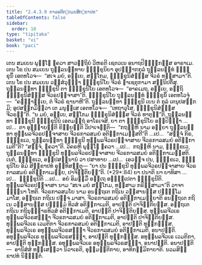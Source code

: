 ```yaml
---
title: "2.4.3.9 ກາລອຕິກ຺ກມນສິກ຺ຂາປທ"
tableOfContents: false
sidebar:
  order: 10
type: "tipitaka"
basket: "vi"
book: "paci"
---
```



<DynamicBreadcrumb />

<Division number="920" book="paci">

<Paragraph number="2861" book="paci">
ເຕນ ສມເຍນ ພຸທ຺ໂຘ ຠຄວາ ສາວຕ຺ຖິຍໍ ວິຫຣຕິ ເຊຕວເນ ອນາຖປິຓ຺ຑິກສ຺ສ ອາຣາເມ. ເຕນ ໂຂ ປນ ສມເຍນ ຖຸລ຺ລນນ຺ທາຍ ຠິກ຺ຂຸນິຍາ ອຸປຏ຺ຐາກກຸລໍ ຖຸລ຺ລນນ຺ທໍ ຠິກ຺ຂຸນິໍ ເອຕທໂວຈ—  “ສເຈ ມຍໍ, ອຍ຺ເຍ, ສກ຺ໂກມ, ຠິກ຺ຂຸນິສໍຆສ຺ສ ຈີວຣໍ ທສ຺ສາມາ”ຕິ. ເຕນ ໂຂ ປນ ສມເຍນ ວສ຺ສໍວຸຏ຺ຐາ ຠິກ຺ຂຸນິໂຍ ຈີວຣໍ ຠາເຊຕຸກາມາ ສນ຺ນິປຕິໍສຸ. ຖຸລ຺ລນນ຺ທາ ຠິກ຺ຂຸນີ ຕາ ຠິກ຺ຂຸນິໂຍ ເອຕທໂວຈ—  “ອາຄເມຖ, ອຍ຺ເຍ, ອຕ຺ຖິ ຠິກ຺ຂຸນິສໍຆສ຺ສ ຈີວຣປຈ຺ຈາສາ”ຕິ. ຠິກ຺ຂຸນິໂຍ ຖຸລ຺ລນນ຺ທໍ ຠິກ຺ຂຸນິໍ ເອຕທໂວຈຸໍ—  “ຄຈ຺ຉາຍ຺ເຍ, ຕໍ ຈີວຣໍ ຊານາຫີ”ຕິ. ຖຸລ຺ລນນ຺ທາ ຠິກ຺ຂຸນີ ເຍນ ຕໍ ກຸລໍ ເຕນຸປສງ຺ກມິ; ອຸປສງ຺ກມິຕ຺ວາ ເຕ ມນຸສ຺ເສ ເອຕທໂວຈ—  “ເທຖາວຸໂສ, ຠິກ຺ຂຸນິສໍຆສ຺ສ ຈີວຣນ຺”ຕິ. “ນ ມຍໍ, ອຍ຺ເຍ, ສກ຺ໂກມ ຠິກ຺ຂຸນິສໍຆສ຺ສ ຈີວຣໍ ທາຕຸນ຺”ຕິ.
</Paragraph>

<Paragraph number="2862" book="paci">
ຖຸລ຺ລນນ຺ທາ ຠິກ຺ຂຸນີ ຠິກ຺ຂຸນີນໍ ເອຕມຕ຺ຖໍ ອາໂຣເຈສິ. ຍາ ຕາ ຠິກ຺ຂຸນິໂຍ ອປ຺ປິຈ຺ຉາ …ເປ…  ຕາ ອຸຊ຺ຌາຍນ຺ຕິ ຂິຍ຺ຍນ຺ຕິ ວິປາເຈນ຺ຕິ—  “ກຖຎ຺ຫິ ນາມ ອຍ຺ຍາ ຖຸລ຺ລນນ຺ທາ ທຸພ຺ພລຈີວຣປຈ຺ຈາສາຍ ຈີວຣກາລສມຍໍ ອຕິກ຺ກາເມສ຺ສຕີ”ຕິ …ເປ…  “ສຈ຺ຈໍ ກິຣ, ຠິກ຺ຂເວ, ຖຸລ຺ລນນ຺ທາ ຠິກ຺ຂຸນີ ທຸພ຺ພລຈີວຣປຈ຺ຈາສາຍ ຈີວຣກາລສມຍໍ ອຕິກ຺ກາເມຕີ”ຕິ? “ສຈ຺ຈໍ, ຠຄວາ”ຕິ. ວິຄຣຫິ ພຸທ຺ໂຘ ຠຄວາ …ເປ…  ກຖຎ຺ຫິ ນາມ, ຠິກ຺ຂເວ, ຖຸລ຺ລນນ຺ທາ ຠິກ຺ຂຸນີ ທຸພ຺ພລຈີວຣປຈ຺ຈາສາຍ ຈີວຣກາລສມຍໍ ອຕິກ຺ກາເມສ຺ສຕິ. ເນຕໍ, ຠິກ຺ຂເວ, ອປ຺ປສນ຺ນານໍ ວາ ປສາທາຍ …ເປ…  ເອວຎ຺ຈ ປນ, ຠິກ຺ຂເວ, ຠິກ຺ຂຸນິໂຍ ອິມໍ ສິກ຺ຂາປທໍ ອຸທ຺ທິສນ຺ຕຸ—
</Paragraph>

</Division>
<Division number="921" book="paci">

<Paragraph number="2863" book="paci">
<Emphasis>“ຍາ ປນ ຠິກ຺ຂຸນີ ທຸພ຺ພລຈີວຣປຈ຺ຈາສາຍ ຈີວຣກາລສມຍໍ ອຕິກ຺ກາເມຍ຺ຍ, ປາຈິຕ຺ຕິຍນ຺”</Emphasis>ຕິ. (*29*:<Emphasis>84</Emphasis>)
</Paragraph>

</Division>
<Division number="922" book="paci">

<Paragraph number="2864" book="paci">
<Emphasis>ຍາ ປນາ</Emphasis>ຕິ ຍາ ຍາທິສາ …ເປ…  <Emphasis>ຠິກ຺ຂຸນີ</Emphasis>ຕິ …ເປ…  ອຍໍ ອິມສ຺ມິໍ ອຕ຺ເຖ ອຘິປ຺ເປຕາ ຠິກ຺ຂຸນີຕິ.
</Paragraph>

<Paragraph number="2865" book="paci">
<Emphasis>ທຸພ຺ພລຈີວຣປຈ຺ຈາສາ</Emphasis> ນາມ “ສເຈ ມຍໍ ສກ຺ໂກມ, ທສ຺ສາມ ກຣິສ຺ສາມາ”ຕິ ວາຈາ ຠິນ຺ນາ ໂຫຕິ.
</Paragraph>

<Paragraph number="2866" book="paci">
<Emphasis>ຈີວຣກາລສມໂຍ</Emphasis> ນາມ ອນຕ຺ຖເຕ ກຖິເນ ວສ຺ສານສ຺ສ ປຈ຺ຉິໂມ ມາໂສ, ອຕ຺ຖເຕ ກຖິເນ ປຎ຺ຈ ມາສາ.
</Paragraph>

<Paragraph number="2867" book="paci">
<Emphasis>ຈີວຣກາລສມຍໍ ອຕິກ຺ກາເມຍ຺ຍາ</Emphasis>ຕິ ອນຕ຺ຖເຕ ກຖິເນ ວສ຺ສານສ຺ສ ປຈ຺ຉິມໍ ທິວສໍ ອຕິກ຺ກາເມຕິ, ອາປຕ຺ຕິ ປາຈິຕ຺ຕິຍສ຺ສ. ອຕ຺ຖເຕ ກຖິເນ ກຖິນຸທ຺ຘາຣທິວສໍ ອຕິກ຺ກາເມຕິ, ອາປຕ຺ຕິ ປາຈິຕ຺ຕິຍສ຺ສ.
</Paragraph>

</Division>
<Division number="923" book="paci">

<Paragraph number="2868" book="paci">
ທຸພ຺ພລຈີວເຣ ທຸພ຺ພລຈີວຣສຎ຺ຎາ ຈີວຣກາລສມຍໍ ອຕິກ຺ກາເມຕິ, ອາປຕ຺ຕິ ປາຈິຕ຺ຕິຍສ຺ສ. ທຸພ຺ພລຈີວເຣ ເວມຕິກາ ຈີວຣກາລສມຍໍ ອຕິກ຺ກາເມຕິ, ອາປຕ຺ຕິ ທຸກ຺ກຏສ຺ສ. ທຸພ຺ພລຈີວເຣ ອທຸພ຺ພລຈີວຣສຎ຺ຎາ ຈີວຣກາລສມຍໍ ອຕິກ຺ກາເມຕິ, ອນາປຕ຺ຕິ.
</Paragraph>

<Paragraph number="2869" book="paci">
ອທຸພ຺ພລຈີວເຣ ທຸພ຺ພລຈີວຣສຎ຺ຎາ, ອາປຕ຺ຕິ ທຸກ຺ກຏສ຺ສ. ອທຸພ຺ພລຈີວເຣ ເວມຕິກາ, ອາປຕ຺ຕິ ທຸກ຺ກຏສ຺ສ. ອທຸພ຺ພລຈີວເຣ ອທຸພ຺ພລຈີວຣສຎ຺ຎາ, ອນາປຕ຺ຕິ.
</Paragraph>

</Division>
<Division number="924" book="paci">

<Paragraph number="2870" book="paci">
ອນາປຕ຺ຕິ—  ອານິສໍສໍ ທສ຺ເສຕ຺ວາ ນິວາເຣຕິ, ອຸມ຺ມຕ຺ຕິກາຍ, ອາທິກມ຺ມິກາຍາຕິ.

</Paragraph>
</Division>

<Paragraph number="2871" type="center" book="paci">
ນວມສິກ຺ຂາປທໍ ນິຏ຺ຐິຕໍ.
</Paragraph>